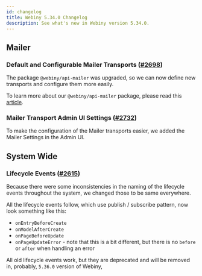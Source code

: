 ```yaml
---
id: changelog
title: Webiny 5.34.0 Changelog
description: See what's new in Webiny version 5.34.0.
---
```


## Mailer

### Default and Configurable Mailer Transports ([#2698](https://github.com/webiny/webiny-js/pull/2698))

The package `@webiny/api-mailer` was upgraded, so we can now define new transports and configure them more easily.

To learn more about our `@webiny/api-mailer` package, please read this [article](/docs/overview/features/mailer).


### Mailer Transport Admin UI Settings ([#2732](https://github.com/webiny/webiny-js/pull/2732))

To make the configuration of the Mailer transports easier, we added the Mailer Settings in the Admin UI.

## System Wide

### Lifecycle Events ([#2615](https://github.com/webiny/webiny-js/pull/2615))

Because there were some inconsistencies in the naming of the lifecycle events throughout the system, we changed those to be same everywhere.

All the lifecycle events follow, which use publish / subscribe pattern, now look something like this:

* `onEntryBeforeCreate`
* `onModelAfterCreate`
* `onPageBeforeUpdate`
* `onPageUpdateError` - note that this is a bit different, but there is no `before` or `after` when handling an error

All old lifecycle events work, but they are deprecated and will be removed in, probably, `5.36.0` version of Webiny,

